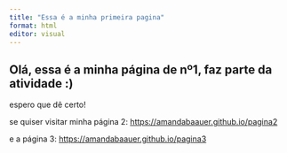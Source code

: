 ```yaml
---
title: "Essa é a minha primeira pagina"
format: html
editor: visual
---
```


## Olá,   essa é a minha página de nº1, faz parte da atividade :)

espero que dê certo!

se quiser visitar minha página 2: <https://amandabaauer.github.io/pagina2>

e a página 3: <https://amandabaauer.github.io/pagina3>
